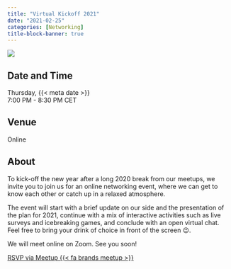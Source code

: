```yaml
---
title: "Virtual Kickoff 2021"
date: "2021-02-25"
categories: [Networking]
title-block-banner: true
---
```


![](202102.png){fig-alt="Flyer for the R-Ladies Vienna February 2021 event. All information described is available in the main text below."}

## Date and Time

Thursday, {{< meta date >}}  
7:00 PM - 8:30 PM CET

## Venue

Online

## About

To kick-off the new year after a long 2020 break from our meetups, we invite you to join us for an online networking event, where we can get to know each other or catch up in a relaxed atmosphere.

The event will start with a brief update on our side and the presentation of the plan for 2021, continue with a mix of interactive activities such as live surveys and icebreaking games, and conclude with an open virtual chat. Feel free to bring your drink of choice in front of the screen 😉.

We will meet online on Zoom. See you soon!

[RSVP via Meetup {{< fa brands meetup >}}](https://www.meetup.com/rladies-vienna/events/276291848){.btn .btn-outline-primary .rsvp}
